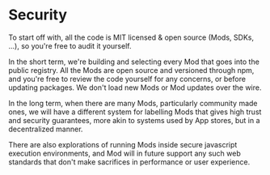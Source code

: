 # Security

To start off with, all the code is MIT licensed & open source (Mods, SDKs, ...), so you're free to audit it yourself.

In the short term, we're building and selecting every Mod that goes into the public registry. 
All the Mods are open source and versioned through npm, and you're free to review the code yourself for any concerns, or before updating packages.
We don't load new Mods or Mod updates over the wire.

In the long term, when there are many Mods, particularly community made ones, we will have a different system for labelling
Mods that gives high trust and security guarantees, more akin to systems used by App stores, but in a decentralized manner.

There are also explorations of running Mods inside secure javascript execution environments, and Mod will in future support any such web standards
that don't make sacrifices in performance or user experience.